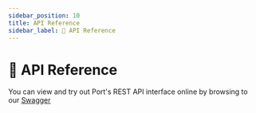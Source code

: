 ```yaml
---
sidebar_position: 10
title: API Reference
sidebar_label: 🧪 API Reference
---
```


# 🧪 API Reference

You can view and try out Port's REST API interface online by browsing to our [Swagger](https://api.getport.io)
